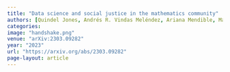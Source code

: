 ```yaml
---
title: "Data science and social justice in the mathematics community"
authors: [Quindel Jones, Andrés R. Vindas Meléndez, Ariana Mendible, Manuchehr Aminian, Heather Zinn Brooks, Nathan Alexander, Carrie Diaz Eaton, PSC]
categories: 
image: "handshake.png"
venue: "arXiv:2303.09282"
year: "2023"
url: "https://arxiv.org/abs/2303.09282"
page-layout: article
---
```

  